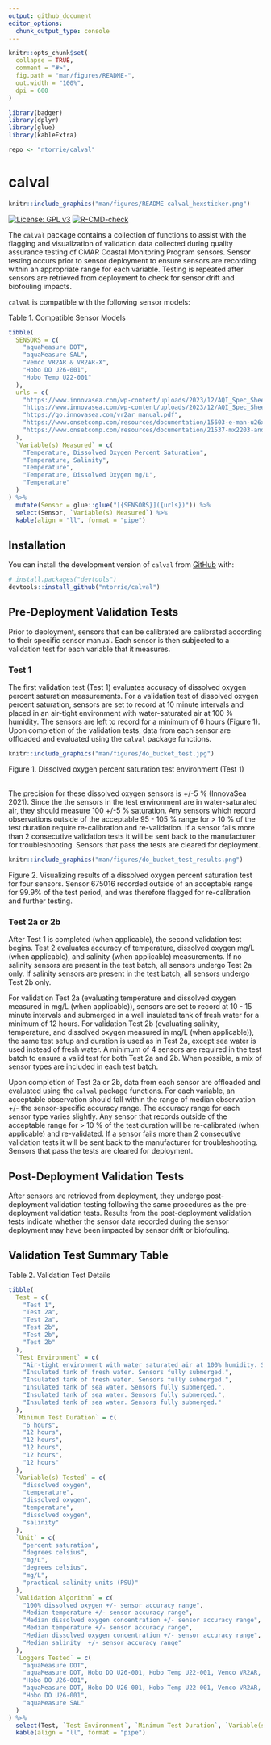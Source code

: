 ```yaml
---
output: github_document
editor_options: 
  chunk_output_type: console
---
```


<!-- README.md is generated from README.Rmd. Please edit that file -->

```r
knitr::opts_chunk$set(
  collapse = TRUE,
  comment = "#>",
  fig.path = "man/figures/README-",
  out.width = "100%",
  dpi = 600
)

library(badger)
library(dplyr)
library(glue)
library(kableExtra)

repo <- "ntorrie/calval"
```

# calval

```r
knitr::include_graphics("man/figures/README-calval_hexsticker.png")
```


<!-- badges: start -->
[![License: GPL v3](https://img.shields.io/badge/License-GPLv3-blue.svg)](https://www.gnu.org/licenses/gpl-3.0)
[![R-CMD-check](https://github.com/ntorrie/calval/actions/workflows/R-CMD-check.yaml/badge.svg)](https://github.com/ntorrie/calval/actions/workflows/R-CMD-check.yaml)
<!-- badges: end -->

The `calval` package contains a collection of functions to assist with the flagging and visualization of validation data collected during quality assurance testing of CMAR Coastal Monitoring Program sensors. Sensor testing occurs prior to sensor deployment to ensure sensors are recording within an appropriate range for each variable. Testing is repeated after sensors are retrieved from deployment to check for sensor drift and biofouling impacts. 

`calval` is compatible with the following sensor models:

Table 1. Compatible Sensor Models
```r
tibble(
  SENSORS = c(
    "aquaMeasure DOT", 
    "aquaMeasure SAL",
    "Vemco VR2AR & VR2AR-X",
    "Hobo DO U26-001",
    "Hobo Temp U22-001"
  ),
  urls = c(
    "https://www.innovasea.com/wp-content/uploads/2023/12/AQI_Spec_Sheet.08.12.23.pdf",
    "https://www.innovasea.com/wp-content/uploads/2023/12/AQI_Spec_Sheet.08.12.23.pdf",
    "https://go.innovasea.com/vr2ar_manual.pdf",
    "https://www.onsetcomp.com/resources/documentation/15603-e-man-u26x",
    "https://www.onsetcomp.com/resources/documentation/21537-mx2203-and-mx2204-manual"
  ),
  `Variable(s) Measured` = c(
    "Temperature, Dissolved Oxygen Percent Saturation",
    "Temperature, Salinity",
    "Temperature", 
    "Temperature, Dissolved Oxygen mg/L", 
    "Temperature"
  )
) %>%
  mutate(Sensor = glue::glue("[{SENSORS}]({urls})")) %>%
  select(Sensor, `Variable(s) Measured`) %>%
  kable(align = "ll", format = "pipe")
```


## Installation

You can install the development version of `calval` from [GitHub](https://github.com/) with:

``` r
# install.packages("devtools")
devtools::install_github("ntorrie/calval")
```

## Pre-Deployment Validation Tests
Prior to deployment, sensors that can be calibrated are calibrated according to their specific sensor manual. Each sensor is then subjected to a validation test for each variable that it measures.

### Test 1
The first validation test (Test 1) evaluates accuracy of dissolved oxygen percent saturation measurements. For a validation test of dissolved oxygen percent saturation, sensors are set to record at 10 minute intervals and placed in an air-tight environment with water-saturated air at 100 % humidity. The sensors are left to record for a minimum of 6 hours (Figure 1). Upon completion of the validation tests, data from each sensor are offloaded and evaluated using the `calval` package functions.

```r
knitr::include_graphics("man/figures/do_bucket_test.jpg")
```
Figure 1. Dissolved oxygen percent saturation test environment (Test 1)
<br>
<br>

The precision for these dissolved oxygen sensors is +/-5 % (InnovaSea 2021). Since the the sensors in the test environment are in water-saturated air, they should measure 100 +/-5 % saturation. Any sensors which record observations outside of the acceptable 95 - 105 % range for > 10 % of the test duration require re-calibration and re-validation. If a sensor fails more than 2 consecutive validation tests it will be sent back to the manufacturer for troubleshooting. Sensors that pass the tests are cleared for deployment. 


```r
knitr::include_graphics("man/figures/do_bucket_test_results.png")
```
Figure 2. Visualizing results of a dissolved oxygen percent saturation test for four sensors. Sensor 675016 recorded outside of an acceptable range for 99.9% of the test period, and was therefore flagged for re-calibration and further testing.

### Test 2a or 2b
After Test 1 is completed (when applicable), the second validation test begins. Test 2 evaluates accuracy of temperature, dissolved oxygen mg/L (when applicable), and salinity (when applicable) measurements. If no salinity sensors are present in the test batch, all sensors undergo Test 2a only. If salinity sensors are present in the test batch, all sensors undergo Test 2b only. 

For validation Test 2a (evaluating temperature and dissolved oxygen measured in mg/L (when applicable)), sensors are set to record at 10 - 15 minute intervals and submerged in a well insulated tank of fresh water for a minimum of 12 hours. For validation Test 2b (evaluating salinity, temperature, and dissolved oxygen measured in mg/L (when applicable)), the same test setup and duration is used as in Test 2a, except sea water is used instead of fresh water. A minimum of 4 sensors are required in the test batch to ensure a valid test for both Test 2a and 2b. When possible, a mix of sensor types are included in each test batch.

Upon completion of Test 2a or 2b, data from each sensor are offloaded and evaluated using the `calval` package functions. For each variable, an acceptable observation should fall within the range of median observation +/- the sensor-specific accuracy range. The accuracy range for each sensor type varies slightly. Any sensor that records outside of the acceptable range for > 10 % of the test duration will be re-calibrated (when applicable) and re-validated. If a sensor fails more than 2 consecutive validation tests it will be sent back to the manufacturer for troubleshooting. Sensors that pass the tests are cleared for deployment.


## Post-Deployment Validation Tests
After sensors are retrieved from deployment, they undergo post-deployment validation testing following the same procedures as the pre-deployment validation tests. Results from the post-deployment validation tests indicate whether the sensor data recorded during the sensor deployment may have been impacted by sensor drift or biofouling.


## Validation Test Summary Table
Table 2. Validation Test Details
```r
tibble(
  Test = c(
    "Test 1", 
    "Test 2a",
    "Test 2a",
    "Test 2b",
    "Test 2b",
    "Test 2b"
  ),
  `Test Environment` = c(
    "Air-tight environment with water saturated air at 100% humidity. Sensors not submerged.",
    "Insulated tank of fresh water. Sensors fully submerged.",
    "Insulated tank of fresh water. Sensors fully submerged.",
    "Insulated tank of sea water. Sensors fully submerged.",
    "Insulated tank of sea water. Sensors fully submerged.",
    "Insulated tank of sea water. Sensors fully submerged."
  ),
  `Minimum Test Duration` = c(
    "6 hours",
    "12 hours",
    "12 hours",
    "12 hours",
    "12 hours",
    "12 hours"
  ),
  `Variable(s) Tested` = c(
    "dissolved oxygen",
    "temperature",
    "dissolved oxygen",
    "temperature",
    "dissolved oxygen",
    "salinity"
  ),
  `Unit` = c(
    "percent saturation",
    "degrees celsius",
    "mg/L",
    "degrees celsius",
    "mg/L",
    "practical salinity units (PSU)"
  ),
  `Validation Algorithm` = c(
    "100% dissolved oxygen +/- sensor accuracy range",
    "Median temperature +/- sensor accuracy range",
    "Median dissolved oxygen concentration +/- sensor accuracy range",
    "Median temperature +/- sensor accuracy range",
    "Median dissolved oxygen concentration +/- sensor accuracy range",
    "Median salinity  +/- sensor accuracy range"
  ),
  `Loggers Tested` = c(
    "aquaMeasure DOT",
    "aquaMeasure DOT, Hobo DO U26-001, Hobo Temp U22-001, Vemco VR2AR, Vemco VR2AR-X",
    "Hobo DO U26-001",
    "aquaMeasure DOT, Hobo DO U26-001, Hobo Temp U22-001, Vemco VR2AR, Vemco VR2AR-X, aquaMeasure SAL",
    "Hobo DO U26-001",
    "aquaMeasure SAL"
  )
) %>%
  select(Test, `Test Environment`, `Minimum Test Duration`, `Variable(s) Tested`, `Unit`, `Validation Algorithm`, `Loggers Tested`) %>%
  kable(align = "ll", format = "pipe")
```


